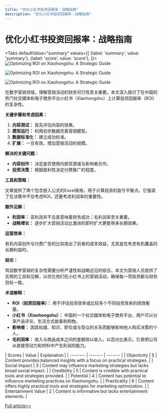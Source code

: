 ```yaml
---
title: "优化小红书投资回报率：战略指南"
description: "优化小红书投资回报率：战略指南"
---
```



# 优化小红书投资回报率：战略指南


<Tabs
	defaultValue="summary"
	values={[
	{label: 'summary', value: 'summary'},
	{label: 'score', value: 'score'},
]}>
<TabItem value="summary">
<img
  src="https://image.informedainews.com/2024/06/06/Re-3tw-1717676128-0.jpg"
  alt="Optimizing ROI on Xiaohongshu: A Strategic Guide"
/>

<img
  src="https://image.informedainews.com/2024/06/06/Re-fLE-1717676128-1.jpg"
  alt="Optimizing ROI on Xiaohongshu: A Strategic Guide"
/>

<img
  src="https://image.informedainews.com/2024/06/06/Re-Gkl-1717676128-2.jpg"
  alt="Optimizing ROI on Xiaohongshu: A Strategic Guide"
/>



在数字营销领域，理解营销活动的财务可行性至关重要。本文深入探讨了在中国的热门社交媒体和电子商务平台小红书（Xiaohongshu）上计算投资回报率（ROI）的复杂性。

**关键步骤和考虑因素：**

1. **内容测试：** 首先评估内容的效果。
2. **模型运行：** 利用初步数据完善营销模型。
3. **数据标准化：** 建立成功标准。
4. **扩展：** 一旦有效，增加营销活动的规模。

**解决的关键问题：**

- **内容创作：** 决定是否使用内部资源或与影响者合作。
- **投资决策：** 根据盈利性决定付费推广的程度。

**工具和策略：**

文章提供了两个包含嵌入公式的Excel表格，用于计算投资的盈亏平衡点。它强调了在决策中不仅考虑ROI，还要考虑利润率的重要性。

**额外见解：**

- **利润率：** 高利润并不总是意味着财务成功；毛利润率至关重要。
- **战略增长：** 逐步扩大营销活动比激进的即时扩大更能带来长期效果。

**运营效率：**

有机内容创作与付费广告的比较突出了前者的成本效益，尤其是在考虑有机覆盖的长期利益时。

**结论：**

驾驭数字营销的复杂性需要分析严谨性和战略远见的结合。本文为营销人员提供了实用的工具和见解，以优化他们在小红书上的营销活动，确保每一项投资都与财务目标一致。

**术语解释：**

- **ROI（投资回报率）：** 用于评估投资效率或比较多个不同投资效率的绩效衡量。
- **小红书（Xiaohongshu）：** 中国的一个社交媒体和电子商务平台，用户可以分享产品评论、生活方式故事和购物。
- **影响者：** 因其权威、知识、职位或与受众的关系而能够影响他人购买决策的个人。
- **毛利润率：** 收入与商品成本之间的差额除以收入，以百分比表示。它表明公司从直接劳动力和材料中产生利润的能力。
</TabItem>
<TabItem value="score">
	| Scores     | Value   | Explanation |
	| -------- | ------- | ------- |
	| Objectivity  | 5    | Content provides balanced insights with a focus on practical strategies.    |
	| Social Impact | 3     | Content may influence marketing strategies but lacks broad social impact.    |
	| Credibility    | 5    | Content is credible with practical tools and strategies provided.    |
	| Potential    | 4    | Content has potential to influence marketing practices on Xiaohongshu.    |
	| Practicality    | 6    | Content offers highly practical tools and strategies for marketing optimization.    |
	| Entertainment Value    | 2    | Content is informative but lacks entertainment elements.    |
</TabItem>
</Tabs>

[Full article>>](https://www.woshipm.com/operate/6066034.html)
